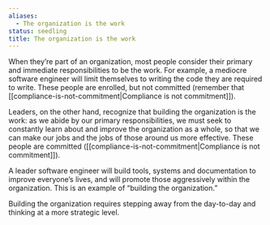 ```yaml
---
aliases:
  - The organization is the work
status: seedling
title: The organization is the work
---
```

When they’re part of an organization, most people consider their primary and immediate responsibilities to be the work. For example, a mediocre software engineer will limit themselves to writing the code they are required to write. These people are enrolled, but not committed (remember that [[compliance-is-not-commitment|Compliance is not commitment]]).

Leaders, on the other hand, recognize that building the organization is the work: as we abide by our primary responsibilities, we must seek to constantly learn about and improve the organization as a whole, so that we can make our jobs and the jobs of those around us more effective. These people are committed ([[compliance-is-not-commitment|Compliance is not commitment]]).

A leader software engineer will build tools, systems and documentation to improve everyone’s lives, and will promote those aggressively within the organization. This is an example of “building the organization.”

Building the organization requires stepping away from the day-to-day and thinking at a more strategic level.
